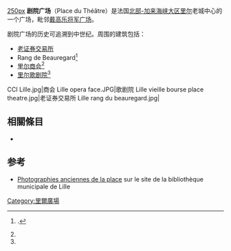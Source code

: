 [[image:Lille_vue_place_theatre.jpg|250px]]
'''剧院广场'''（Place du Théâtre）是法国[[北部-加来海峡大区|北部-加来海峡大区]][[里尔|里尔]]老城中心的一个广场，毗邻[[戴高乐将军广场_(里尔)|戴高乐将军广场]]。

剧院广场的历史可追溯到中世纪。周围的建筑包括：
* [[老证券交易所|老证券交易所]]
* Rang de Beauregard<ref name=LilleTourisme_p12>{{harvsp|Chaix|2013|id=LilleTourisme|p=12}}.</ref>
* [[里尔商会|里尔商会]]<ref name=LilleTourisme_p12/>
* [[里尔歌剧院|里尔歌剧院]]<ref name=LilleTourisme_p12/>

<gallery mode="packed">
CCI Lille.jpg|商会
Lille opera face.JPG|歌剧院
Lille vieille bourse place theatre.jpg|老证券交易所
Lille rang du beauregard.jpg|
</gallery>

==相關條目==
*{{Link-fr|里爾廣場列表|Liste des places de Lille}}

== 参考 ==
{{References|colonnes=2}}
* [https://web.archive.org/web/20160303175818/http://numerique.bibliotheque.bm-lille.fr/sdx/num/champ?f=subject&v=Lille%20(Nord)%20--%20Place%20du%20Th%C3%A9%C3%A2tre Photographies anciennes de la place] sur le site de la bibliothèque municipale de Lille
[[Category:里爾廣場|Category:里爾廣場]]
